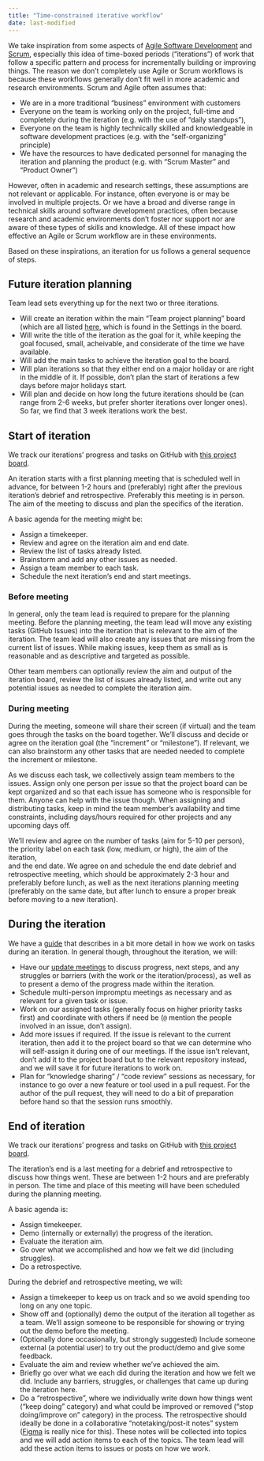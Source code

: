 ```yaml
---
title: "Time-constrained iterative workflow"
date: last-modified
---
```


We take inspiration from some aspects of [Agile Software
Development](https://agilemanifesto.org/) and
[Scrum](https://www.scrum.org/resources/what-scrum-module), especially
this idea of time-boxed periods ("iterations") of work that follow a
specific pattern and process for incrementally building or improving
things. The reason we don't completely use Agile or Scrum workflows is
because these workflows generally don't fit well in more academic and
research environments. Scrum and Agile often assumes that:

-   We are in a more traditional "business" environment with customers
-   Everyone on the team is working only on the project, full-time and
    completely during the iteration (e.g. with the use of "daily
    standups"),
-   Everyone on the team is highly technically skilled and knowledgeable
    in software development practices (e.g. with the "self-organizing"
    principle)
-   We have the resources to have dedicated personnel for managing the
    iteration and planning the product (e.g. with "Scrum Master" and
    "Product Owner")

However, often in academic and research settings, these assumptions are
not relevant or applicable. For instance, often everyone is or may be
involved in multiple projects. Or we have a broad and diverse range in
technical skills around software development practices, often because
research and academic environments don't foster nor support nor are
aware of these types of skills and knowledge. All of these impact how
effective an Agile or Scrum workflow are in these environments.

Based on these inspirations, an iteration for us follows a general
sequence of steps.

## Future iteration planning

Team lead sets everything up for the next two or three iterations.

-   Will create an iteration within the main "Team project planning"
    board (which are all listed
    [here](https://github.com/orgs/seedcase-project/projects/), which is
    found in the Settings in the board.
-   Will write the title of the iteration as the goal for it, while
    keeping the goal focused, small, acheivable, and considerate of the
    time we have available.
-   Will add the main tasks to achieve the iteration goal to the board.
-   Will plan iterations so that they either end on a major holiday or
    are right in the middle of it. If possible, don't plan the start of
    iterations a few days before major holidays start.
-   Will plan and decide on how long the future iterations should be
    (can range from 2-6 weeks, but prefer shorter iterations over longer
    ones). So far, we find that 3 week iterations work the best.

## Start of iteration

::: callout-important
We track our iterations' progress and tasks on GitHub with [this project
board](https://github.com/orgs/seedcase-project/projects/18/).
:::

An iteration starts with a first planning meeting that is scheduled well
in advance, for between 1-2 hours and (preferably) right after the
previous iteration's debrief and retrospective. Preferably this meeting
is in person. The aim of the meeting to discuss and plan the specifics
of the iteration.

::: callout-note
A basic agenda for the meeting might be:

-   Assign a timekeeper.
-   Review and agree on the iteration aim and end date.
-   Review the list of tasks already listed.
-   Brainstorm and add any other issues as needed.
-   Assign a team member to each task.
-   Schedule the next iteration's end and start meetings.
:::

::: panel-tabset
### Before meeting

In general, only the team lead is required to prepare for the planning
meeting. Before the planning meeting, the team lead will move any
existing tasks (GitHub Issues) into the iteration that is relevant to
the aim of the iteration. The team lead will also create any issues that
are missing from the current list of issues. While making issues, keep
them as small as is reasonable and as descriptive and targeted as
possible.

Other team members can optionally review the aim and output of the
iteration board, review the list of issues already listed, and write out
any potential issues as needed to complete the iteration aim.

### During meeting

During the meeting, someone will share their screen (if virtual) and the
team goes through the tasks on the board together. We'll discuss and
decide or agree on the iteration goal (the "increment" or "milestone").
If relevant, we can also brainstorm any other tasks that are needed
needed to complete the increment or milestone.

As we discuss each task, we collectively assign team members to the
issues. Assign only one person per issue so that the project board can
be kept organized and so that each issue has someone who is responsible
for them. Anyone can help with the issue though. When assigning and
distributing tasks, keep in mind the team member's availability and time
constraints, including days/hours required for other projects and any
upcoming days off.

We'll review and agree on the number of tasks (aim for 5-10 per person),
the priority label on each task (low, medium, or high), the aim of the
iteration,\
and the end date. We agree on and schedule the end date debrief and
retrospective meeting, which should be approximately 2-3 hour and
preferably before lunch, as well as the next iterations planning meeting
(preferably on the same date, but after lunch to ensure a proper break
before moving to a new iteration).
:::

## During the iteration

We have a [guide](iteration-tasks.qmd) that describes in a bit more
detail in how we work on tasks during an iteration. In general though,
throughout the iteration, we will:

-   Have our [update meetings](update-meetings.qmd) to discuss progress,
    next steps, and any struggles or barriers (with the work or the
    iteration/process), as well as to present a demo of the progress
    made within the iteration.
-   Schedule multi-person impromptu meetings as necessary and as
    relevant for a given task or issue.
-   Work on our assigned tasks (generally focus on higher priority tasks
    first) and coordinate with others if need be (`@` mention the people
    involved in an issue, don't assign).
-   Add more issues if required. If the issue is relevant to the current
    iteration, then add it to the project board so that we can determine
    who will self-assign it during one of our meetings. If the issue
    isn't relevant, don't add it to the project board but to the
    relevant repository instead, and we will save it for future
    iterations to work on.
-   Plan for "knowledge sharing" / "code review" sessions as necessary,
    for instance to go over a new feature or tool used in a pull
    request. For the author of the pull request, they will need to do a
    bit of preparation before hand so that the session runs smoothly.

## End of iteration

::: callout-important
We track our iterations' progress and tasks on GitHub with [this project
board](https://github.com/orgs/seedcase-project/projects/18/).
:::

The iteration's end is a last meeting for a debrief and retrospective to
discuss how things went. These are between 1-2 hours and are preferably
in person. The time and place of this meeting will have been scheduled
during the planning meeting.

::: callout-note
A basic agenda is:

-   Assign timekeeper.
-   Demo (internally or externally) the progress of the iteration.
-   Evaluate the iteration aim.
-   Go over what we accomplished and how we felt we did (including
    struggles).
-   Do a retrospective.
:::

During the debrief and retrospective meeting, we will:

-   Assign a timekeeper to keep us on track and so we avoid spending too
    long on any one topic.
-   Show off and (optionally) demo the output of the iteration all
    together as a team. We'll assign someone to be responsible for
    showing or trying out the demo before the meeting.
-   (Optionally done occasionally, but strongly suggested) Include
    someone external (a potential user) to try out the product/demo and
    give some feedback.
-   Evaluate the aim and review whether we've achieved the aim.
-   Briefly go over what we each did during the iteration and how we
    felt we did. Include any barriers, struggles, or challenges that
    came up during the iteration here.
-   Do a "retrospective", where we individually write down how things
    went ("keep doing" category) and what could be improved or removed
    ("stop doing/improve on" category) in the process. The retrospective
    should ideally be done in a collaborative "notetaking/post-it notes"
    system ([Figma](https://www.figma.com/) is really nice for this).
    These notes will be collected into topics and we will add action
    items to each of the topics. The team lead will add these action
    items to issues or posts on how we work.
